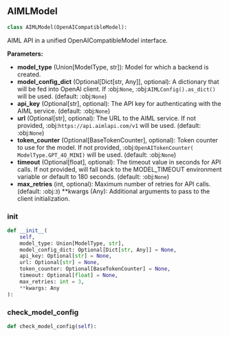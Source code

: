 <a id="camel.models.aiml_model"></a>

<a id="camel.models.aiml_model.AIMLModel"></a>

## AIMLModel

```python
class AIMLModel(OpenAICompatibleModel):
```

AIML API in a unified OpenAICompatibleModel interface.

**Parameters:**

- **model_type** (Union[ModelType, str]): Model for which a backend is created.
- **model_config_dict** (Optional[Dict[str, Any]], optional): A dictionary that will be fed into OpenAI client. If :obj:`None`, :obj:`AIMLConfig().as_dict()` will be used. (default: :obj:`None`)
- **api_key** (Optional[str], optional): The API key for authenticating with the AIML service. (default: :obj:`None`)
- **url** (Optional[str], optional): The URL to the AIML service. If not provided, :obj:`https://api.aimlapi.com/v1` will be used. (default: :obj:`None`)
- **token_counter** (Optional[BaseTokenCounter], optional): Token counter to use for the model. If not provided, :obj:`OpenAITokenCounter( ModelType.GPT_4O_MINI)` will be used. (default: :obj:`None`)
- **timeout** (Optional[float], optional): The timeout value in seconds for API calls. If not provided, will fall back to the MODEL_TIMEOUT environment variable or default to 180 seconds. (default: :obj:`None`)
- **max_retries** (int, optional): Maximum number of retries for API calls. (default: :obj:`3`) **kwargs (Any): Additional arguments to pass to the client initialization.

<a id="camel.models.aiml_model.AIMLModel.__init__"></a>

### __init__

```python
def __init__(
    self,
    model_type: Union[ModelType, str],
    model_config_dict: Optional[Dict[str, Any]] = None,
    api_key: Optional[str] = None,
    url: Optional[str] = None,
    token_counter: Optional[BaseTokenCounter] = None,
    timeout: Optional[float] = None,
    max_retries: int = 3,
    **kwargs: Any
):
```

<a id="camel.models.aiml_model.AIMLModel.check_model_config"></a>

### check_model_config

```python
def check_model_config(self):
```
